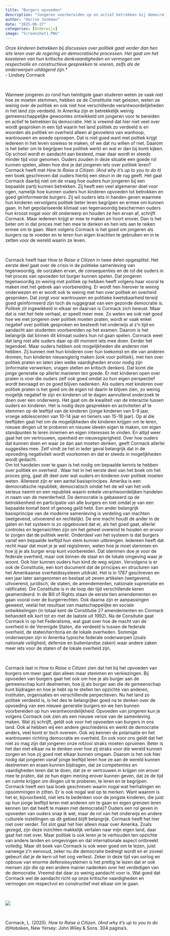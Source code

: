 ```yaml
---
title: "Burgers opvoeden"
description: "Jongeren voorbereiden op en actief betrekken bij democratie vraagt maatschappelijke aandacht. Ouders kunnen daar een goede rol bij vervullen, schrijft Lindsey Cormack in haar nieuwe boek *How to Raise a Citizen. (And why it’s up to you to do it)*. Ze laat zien hoe ouders dat kunnen doen en welke kennis daarbij nodig is. Het boek laat zien hoe we democratie van binnenuit kunnen verdedigen, een onderwerp waar tegenwoordig niet zo veel over wordt nagedacht. " 
author: "Harrie Jonkman"
date: "2025-06-27"
categories: [Onderwijs]
image: "Screenshot1.PNG"
---
```


*Onze kinderen betrekken bij discussies over politiek gaat verder dan hen iets leren over de regering en democratische processen. Het gaat om het koesteren van hun kritische denkvaardigheden en vermogen om respectvolle en constructieve gesprekken te voeren, zelfs als de onderwerpen uitdagend zijn.*\*\
- Lindsey Cormack

<br>

Wanneer jongeren zo rond hun twintigste gaan studeren weten ze vaak niet hoe ze moeten stemmen, hebben ze de Constitutie niet gelezen, weten ze weinig over de politiek en ook niet hoe verschillende verantwoordelijkheden in het land zijn verdeeld. In Amerika zijn er betrekkelijk weinig gemeenschappelijke gewoontes ontwikkeld om jongeren voor te bereiden en actief te betrekken bij democratie. Het is vreemd dat hier niet veel over wordt gesproken in een tijd waarin het land politiek zo verdeeld is en woorden als politiek en overheid alleen al gevoelens van wanhoop, wantrouwen en woede oproepen. Dat is niet goed want met poltiek krijgt iedereen in het leven sowieso te maken, of we dat nu willen of niet. Daarom is het beter om te begrijpen hoe politiek werkt en wat er dan bij komt kijken. Op school wordt er aandacht aan besteed, maar daar wordt er steeds minder tijd voor genomen. Ouders zouden in deze situatie een goede rol kunnen spelen, alleen hoe doe je dat jongeren iets over politiek leren?   
Cormack heeft met *How to Raise a Citizen. (And why it’s up to you to do it)* een boek geschreven dat ouders hierbij een steun in de rug geeft. Het gaat Cormack daarbij niet om de vraag hoe ouders hun jongeren bij een bepaalde partij kunnen betrekken. Zij heeft een veel algemener doel voor ogen, namelijk hoe kunnen ouders hun kinderen opvoeden tot betrokken en goed geïnformeerde burgers. Zij wil ouders iets in handen geven waarmee hun kinderen vervolgens politiek beter leren begrijpen en ermee om kunnen gaan. In het gepolariseerde klimaat van tegenwoordig beschermen ouders hun kroost nogal voor dit onderwerp en houden ze hen ervan af, schrijft Cormack. Maar iedereen krijgt er mee te maken en hoort erover. Dan is het beter om in dat proces met hen mee te denken en hen iets aan te reiken ermee om te gaan. Want volgens Cormack is het goed om jongeren als burgers op te voeden en te leren hun eigen krachten te gebruiken en in te zetten voor de wereld waarin ze leven.    


<br>

Cormack heeft haar *How to Raise a Citizen* in twee delen opgesplitst. Het eerste deel gaat over de crisis in de politieke samenleving van tegenwoordig, de oorzaken ervan, de consequenties en de rol die ouders in het proces van opvoeden tot burger kunnen spelen. Dat jongeren tegenwoordig zo weinig met politiek op hebben heeft volgens haar vooral te maken met het gebrek aan voorbereiding. Er wordt hen hierover te weinig onderwezen en er wordt ook te weinig met hen over politiek en overheid gesproken. Dat zorgt voor wantrouwen en politieke kwetsbaarheid terwijl goed geïnformeerd zijn toch de ruggegraat van een gezonde democratie is. Politiek zit ingewikkeld in elkaar en daarvan is Cormack zich bewust. Maar dat is niet het hele verhaal, er speelt meer mee. Zo weten we ook niet goed hoe we met jongeren over politiek moeten praten, wordt er vaak enkel negatief over politiek gesproken en besteedt het onderwijs al z’n tijd en aandacht aan studenten voorbereiden op het examen. Daarom is het belangrijk dat binnen dit klimaat ouders hun rol gaan spelen. Cormack weet dat lang niet alle ouders daar op dit moment iets mee doen. Eerder het tegendeel. Maar ouders hebben ook mogelijkheden die anderen niet hebben. Zij kunnen met hun kinderen over hun toekomst en die van anderen dromen, hun kinderen nieuwsgierig maken (ook voor politiek), met hen over politiek praten en laten zien welke vaardigheden ervoor nodig zijn (informatie verwerken, vragen stellen en kritisch denken). Dat komt die jonge generatie op allerlei manieren ten goede. Er met kinderen open over praten is voor die ouders zelf ook goed omdat zo hun eigen perspectief wordt bevraagd en ze goed blijven nadenken. Als ouders met kinderen over politiek praten is het goed om de eigen rol daarin te blijven zien, zo weinig mogelijk negatief te zijn en kinderen uit te dagen aanvullend onderzoek te doen over een onderwerp. Het gaat om de kwaliteit van de interactie tussen ouders en kinderen. Het is nodig deze gesprekken en activiteiten af te stemmen op de leeftijd van de kinderen (jonge kinderen van 5-9 jaar, vroege adolescenten van 10-14 jaar en tieners van 15-18 jaar). Op al die leeftijden gaat het om de mogelijkheden die kinderen krijgen om te leren, nieuwe dingen uit te proberen en nieuwe ideeën eigen te maken, om eigen standpunten te leren innemen en eigen interesses te vinden. En altijd weer gaat het om vertrouwen, openheid en nieuwsgierigheid. Over hoe ouders dat kunnen doen en waar ze dan aan moeten denken, geeft Cormack allerlei suggesties mee. Zelf vindt ze het in ieder geval belangrijk dat in de opvoeding negativiteit wordt voorkomen en dat er steeds in mogelijkheden wordt gedacht.    
Om tot handelen over te gaan is het nodig om bepaalde kennis te hebben over politiek en overheid . Waar het in het eerste deel van het boek om het proces ging, gaat dit deel over wat ouders en kinderen over politiek moeten weten. Allereest zijn er een aantal basisprincipes. Amerika is een democratische republiek; democratisch omdat het de wil van het volk serieus neemt en een republiek waarin enkele verantwoordelijken handelen in naam van de meerderheid. De democratie is gebaseerd op de betrokkenheid en participatie van alle burgers en niet omdat je van een bepaalde komaf bent of genoeg geld hebt. Een ander belangrijk basisprincipe van de moderne samenleving is verdeling van machten (wetgevend, uitvoerend en rechtelijk). De ene macht houdt de ander in de gaten en het systeem is zo opgebouwd dat er, als het goed gaat, allerlei controles en tegenwichten zijn om het geheel overeind te houden en ervoor te zorgen dat de politiek werkt. Onderdeel van het systeem is dat burgers vanaf een bepaalde leeftijd hun stem kunnen uitbrengen. Iedereen heeft dat recht maar dat moet je je wel registreren, weten hoe je moet stemmen en hoe jij je als burger erop kunt voorbereiden. Dat stemmen doe je voor de federale overheid, maar ook binnen de staat en de lokale omgeving waar je woont. Ook hier kunnen ouders hun kind de weg wijzen. Vervolgens is er ook de Constitutie, een kort document dat de principes en structuren van het Amerikaanse overheidssysteem uitdrukt. Het is in 1787 geschreven en een jaar later aangenomen en bestaat uit zeven artikelen (wetgevend, uitvoerend, juridisch, de staten, de amendementen, nationale suprematie en ratificatie). Die Constitutie is in de loop der tijd verschillende keren geamendeerd. In de Bill of Rights staan de eerste tien amendementen en gaan vooral over de burgerrechten. Ook daarna zijn er aanpassingen geweest, veelal het resultaat van maatschappelijke en sociale ontwikkelingen (in totaal kent de Constitutie 27 amendementen en Cormack behandelt elk kort tot en met de laatste uit 1992). Na de Consitutie gaat Cormack in op het Federalisme, wat gaat over hoe de macht van de overheid in de Verenigde Staten, die verdeeld is tussen de federale overheid, de staten/territoria en de lokale overheden. Sommige onderwerpen zijn in Amerika typische federale onderwerpen (zoals nationale veiligheid, defensie en buitenlandse zaken) waar andere zaken meer iets voor de staten of de lokale overheid zijn.    

<br>

Cormack laat in *How to Raise a Citizen* zien dat het bij het opvoeden van burgers om meer gaat dan alleen maar stemmen en verkiezingen. Bij opvoeden van burgers gaat het ook om hoe je als burger aan de gemeenschap kunt deelnemen, hoe jij als burger aan die de gemeenschap kunt bijdragen en hoe je hebt op te stellen ten opzichte van anderen, instituten, organisaties en verschillende perpectieven. Nu het land zo politiek verdeeld is, is het des te belangrijker goed na te denken over de opvoeding van een nieuwe generatie burgers en we hen kunnen voorbereiden op hun verantwoordelijkheid. Opvoeden van jongeren kun je volgens Cormack ook zien als een nieuwe versie van de samenleving maken. Wat zij schrijft, geldt ook voor het opvoeden van burgers in ons land. Ook al hebben wij een andere geschiedenis en werkt de democratie anders, veel komt er toch overeen. Ook wij kennen de polarisatie en het wantrouwen richting democratie en overheid. En ook voor ons geldt dat het niet zo mag zijn dat jongeren onze rotzooi straks moeten opruimen. Beter is het dan met elkaar na te denken over hoe zij straks voor die wereld kunnen zorgen en hoe zij goed met elkaar kunnen omgaan. Daarom is het ook hier nodig dat jongeren vanaf jonge leeftijd leren hoe ze aan de wereld kunnen deelnemen en eraan kunnen bijdragen, dat ze competenties en vaardigheden leren dat te doen, dat ze er vertrouwen in krijgen om erover mee te praten, dat ze hun eigen mening erover kunnen geven, dat ze de tijd en ruimte krijgen om dingen uit te proberen, te leren en te begrijpen.    
Cormack heeft een taai boek geschreven waarin nogal wat herhalingen en opsommingen in zitten. Er is ook nogal wat op te merken. Want waarom is het er, bijvoorbeeld, niet iets te bedenken voor de jongste kinderen, die juist op hun jonge leeftijd leren met anderen om te gaan en eigen grenzen leren kennen (en dat heeft te maken met democratie)? Ouders een rol geven in opvoeden van ouders snap ik wel, maar de rol van het onderwijs en andere culturele instellingen op dit gebied blijft belangrijk. Cormack heeft het hier niet over verder. Tot slot gaat het hier alleen maar over Amerika. Zoals gezegd, zijn deze inzichten makkelijk vertalen naar mijn eigen land, daar gaat het niet over. Maar politiek is ook leren je te verhouden ten opzichte van andere landen en omgevingen en dat internationale aspect ontbreekt volledig. Maar dit boek van Cormack is ook weer goed om te lezen, juist vanwege z’n eenvoud, zeker nu die democratie bedreigt wordt en er zoveel gebeurt dat je de kern uit het oog verliest. Zeker in deze tijd van oorlog en opbouw van enorme defensiesystemen is het prettig te lezen dat er ook mensen zijn die op een andere manier nadenken over het verdedigen van de democratie. Vreemd dat daar zo weinig aandacht voor is. Wat goed dat Cormack wel de aandacht richt op onze kritische vaardigheden en vermogen om respectvol en constructief met elkaar om te gaan.

<br>

![](Screenshot.png)

<br>

Cormack, L. (2025). *How to Raise a Citizen. (And why it’s up to you to do it)*Hoboken, New Yersey: John Wiley & Sons. 304 pagina’s.
